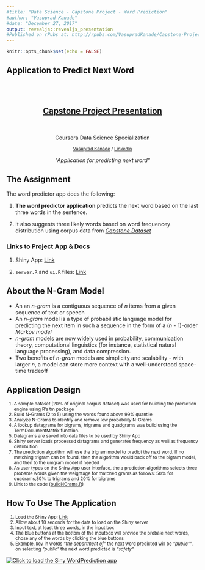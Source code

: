 ```yaml
---
#title: "Data Science - Capstone Project - Word Prediction"
#author: "Vasuprad Kanade"
#date: "December 27, 2017"
output: revealjs::revealjs_presentation
#Published on rPubs at: http://rpubs.com/VasupradKanade/Capstone-Project-Presentation
---
```


```r
knitr::opts_chunk$set(echo = FALSE)
```


## Application to Predict Next Word {data-background=#96A2B6}

<br>
<br>
<center>
<h2><a href="https://github.com/VasupradKanade/Capstone">Capstone Project Presentation</a></h2>
<br>

<p>Coursera Data Science Specialization</p>

<p><small> <a href="https://github.com/VasupradKanade">Vasuprad Kanade</a> / <a href="https://www.linkedin.com/in/vasuprad">LinkedIn</a> </small></p>

<p>
<em>&quot;Application for predicting next word&quot;</em>
</p>

</center>


## The Assignment {data-background=#96A2B6}

The word predictor app does the following:

<ol>
<li><p><strong>The word predictor application</strong> predicts the next word based on the last three words in the sentence.</p></li>
<li><p>It also suggests three likely words based on word frequencey distribution using corpus data from <a href="https://d396qusza40orc.cloudfront.net/dsscapstone/dataset/Coursera-SwiftKey.zip"><em>Capstone Dataset</em></a></p></li>
</ol>

<h3>Links to Project App &amp; Docs</h3>

<ol>
<li><p>Shiny App: <a href="https://vasupradkanade.shinyapps.io/WordPrediction/">Link</a></p></li>
<li><p><code>server.R</code> and <code>ui.R</code> files: <a href="https://github.com/VasupradKanade/Capstone/tree/master/WordPrediction">Link</a></p></li>
</ol>

## About the N-Gram Model {data-background=#96A2B6}

- An an _n-gram_ is a contiguous sequence of _n_ items from a given sequence of text or speech
- An  _n-gram_ model is a type of probabilistic language model for predicting the next item in such a sequence in the form of a (_n_ - 1)-order *Markov model*
-  _n-gram_ models are now widely used in probability, communication theory, computational linguistics (for instance, statistical natural language processing), and data compression.
- Two benefits of  _n-gram_ models are simplicity and scalability - with larger _n_, a model can store more context with a well-understood space-time tradeoff

## Application Design {data-background=#96A2B6}
<small>
<ol>
<li>A sample dataset (20% of original corpus dataset) was used for building the prediction engine using R's tm package</li>
<li>Build N-Grams (2 to 5) using the words found above 99% quantile</li>
<li>Analyze N-Grams to identify and remove low probability N-Grams</li>
<li>A lookup datagrams for bigrams, trigrams and quadgrams was build using the TermDocumentMatrix function.</li>
<li>Datagrams are saved into data files to be used by Shiny App</li>
<li>Shiny server loads processed datagrams and generates frequency as well as frequency distribution</li>
<li>The prediction algorithm will use the trigram model to predict the next word. If no matching trigram can be found, then the algorithm would back off to the bigram model, and then to the unigram model if needed</li>
<li>As user types on the Shiny App user interface, the a prediction algorithms selects three probable words given the weightage for matched grams as follows: 50% for quadrams,30% to trigrams and 20% for bigrams</li>
<li>Link to the code (<a href="https://github.com/VasupradKanade/Capstone/tree/master/WordPrediction">buildNGrams.R</a>)</li>
</ol>
</small>

## How To Use The Application {data-background=#96A2B6}
<small>
<ol>
<li>Load the Shiny App: <a href="https://vasupradkanade.shinyapps.io/WordPrediction/">Link</a></li>
<li>Allow about 10 seconds for the data to load on the Shiny server</li>
<li>Input text, at least three words, in the input box</li>
<li>The blue buttons at the bottom of the inputbox will provide the probale next words, chose any of the words by clicking the blue buttons</li>
<li>Example, key in words *"the department of "* the next word predicted will be *"public"*", on selecting *"public"* the next word predicted is *"safety"*</li>
</small>
</ol>
[![Click to load the Siny WordPrediction app](WordPredictionShiny.jpg)](https://vasupradkanade.shinyapps.io/WordPrediction/)
